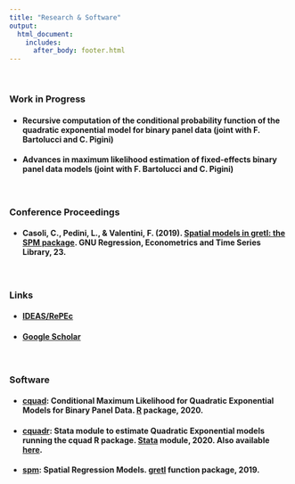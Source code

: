 ```yaml
---
title: "Research & Software"
output: 
  html_document:
    includes:
      after_body: footer.html
---
```

<p>&nbsp;</p>

### **Work in Progress**

* #### **Recursive computation of the conditional probability function of the quadratic exponential model for binary panel data** (joint with F. Bartolucci and C. Pigini)


* #### **Advances in maximum likelihood estimation of fixed-effects binary panel data models** (joint with F. Bartolucci and C. Pigini)

<p>&nbsp;</p>

### **Conference Proceedings** 

* #### Casoli, C., Pedini, L., & Valentini, F. (2019). [**Spatial models in gretl: the SPM package**](http://www.fedoa.unina.it/12338/1/GRETL2019.pdf#page=33). GNU Regression, Econometrics and Time Series Library, 23.

<p>&nbsp;</p>
### **Links**

* #### [IDEAS/RePEc](https://ideas.repec.org/f/pva895.html)
* #### [Google Scholar](https://scholar.google.com/citations?user=9AqXyqQAAAAJ&hl=it&oi=sra)

<p>&nbsp;</p>




### **Software**


* #### [**cquad**](https://cran.r-project.org/web/packages/cquad/index.html): Conditional Maximum Likelihood for Quadratic Exponential Models for Binary Panel Data. [R](https://www.r-project.org/) package, 2020.

* #### [**cquadr**](https://ideas.repec.org/c/boc/bocode/s458852.html): Stata module to estimate Quadratic Exponential models running the cquad R package. [Stata](https://www.stata.com/) module, 2020. Also available [here](https://github.com/fravale/cquadr).

* #### [**spm**](http://ricardo.ecn.wfu.edu/gretl/cgi-bin/current_fnfiles/spm.zip): Spatial Regression Models. [gretl](http://gretl.sourceforge.net/) function package, 2019.

